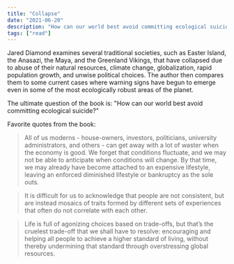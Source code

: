 ```yaml
---
title: "Collapse"
date: "2021-06-20"
description: "How can our world best avoid committing ecological suicide?"
tags: ["read"]
---
```


Jared Diamond examines several traditional societies, such as Easter Island, the Anasazi, the Maya, and the Greenland Vikings, that have collapsed due to abuse of their natural resources, climate change, globalization, rapid population growth, and unwise political choices. The author then compares them to some current cases where warning signs have begun to emerge even in some of the most ecologically robust areas of the planet.

The ultimate question of the book is: "How can our world best avoid committing ecological suicide?"

Favorite quotes from the book:

> All of us moderns - house-owners, investors, politicians, university administrators, and others - can get away with a lot of waster when the economy is good. We forget that conditions fluctuate, and we may not be able to anticipate when conditions will change. By that time, we may already have become attached to an expensive lifestyle, leaving an enforced diminished lifestyle or bankruptcy as the sole outs.

> It is difficult for us to acknowledge that people are not consistent, but are instead mosaics of traits formed by different sets of experiences that often do not correlate with each other.

> Life is full of agonizing choices based on trade-offs, but that’s the cruelest trade-off that we shall have to resolve: encouraging and helping all people to achieve a higher standard of living, without thereby undermining that standard through overstressing global resources.
